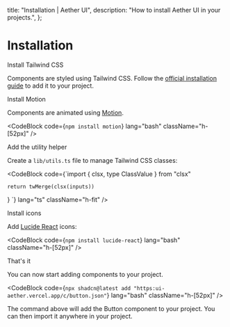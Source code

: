   title: "Installation | Aether UI",
  description: "How to install Aether UI in your projects.",
};


# Installation

<Steps>

<Step>Install Tailwind CSS</Step>

Components are styled using Tailwind CSS. Follow the [official installation guide](https://tailwindcss.com/docs/installation) to add it to your project.

<Step>Install Motion</Step>

Components are animated using [Motion](https://motion.dev/).

<CodeBlock code={`npm install motion`} lang="bash" className="h-[52px]" />

<Step>Add the utility helper</Step>

Create a `lib/utils.ts` file to manage Tailwind CSS classes:

<CodeBlock
code={`import { clsx, type ClassValue } from "clsx"

    return twMerge(clsx(inputs))
}
`}
  lang="ts"
  className="h-fit"
/>

<Step>Install icons</Step>

Add [Lucide React](https://lucide.dev/) icons:

<CodeBlock code={`npm install lucide-react`} lang="bash" className="h-[52px]" />

<Step>That's it</Step>

You can now start adding components to your project.

<CodeBlock
  code={`npx shadcn@latest add "https:ui-aether.vercel.app/c/button.json"`}
  lang="bash"
  className="h-[52px]"
/>

The command above will add the Button component to your project. You can then import it anywhere in your project.

</Steps>
